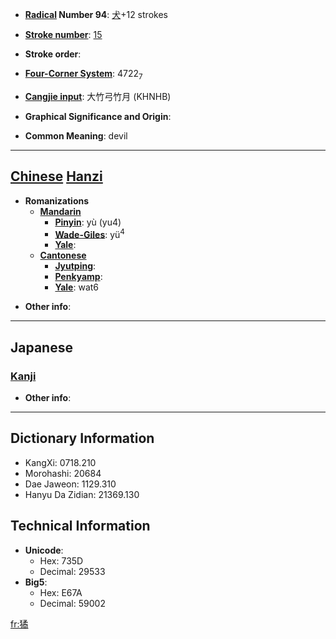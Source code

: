 * '''[[Wiktionary:Chinese radical index| Radical]] Number 94''': [[Wiktionary:Chinese radical index 犬|犬]]+12 strokes

* '''[[Wiktionary:Chinese total strokes index|Stroke number]]''': [[Wiktionary:Chinese total strokes index 15|15]]

* '''Stroke order''': 

* '''[[Wiktionary:Chinese four corner index|Four-Corner System]]''': 4722<sub>7</sub>

* '''[[Wiktionary:Chinese Cangjie index|Cangjie input]]''': 大竹弓竹月 (KHNHB)

* '''Graphical Significance and Origin''': 

* '''Common Meaning''': devil

----

== [[Chinese]] [[Hanzi]] ==

* '''Romanizations'''
** '''[[Mandarin]]'''
*** '''[[Pinyin]]''': yù (yu4)
*** '''[[Wade-Giles]]''': yü<sup>4</sup>
*** '''[[Yale]]''': 
** '''[[Cantonese]]'''
*** '''[[Jyutping]]''':
*** '''[[Penkyamp]]''': 
*** '''[[Yale]]''': wat6

* '''Other info''': 

----

==Japanese==
===[[Kanji]]===
{{kanji|on readings=[[きつ]] (kitsu), [[きち]] (kichi), [[いつ]] (itsu), [[いち]] (ichi)
|kun readings=[[くるう]] (kuruu)
}}

* '''Other info''':  

----

== Dictionary Information ==

* KangXi: 0718.210
* Morohashi: 20684
* Dae Jaweon: 1129.310
* Hanyu Da Zidian: 21369.130

== Technical Information ==

* '''Unicode''':
** Hex: 735D
** Decimal: 29533
* '''Big5''':
** Hex: E67A
** Decimal: 59002

[[fr:獝]]